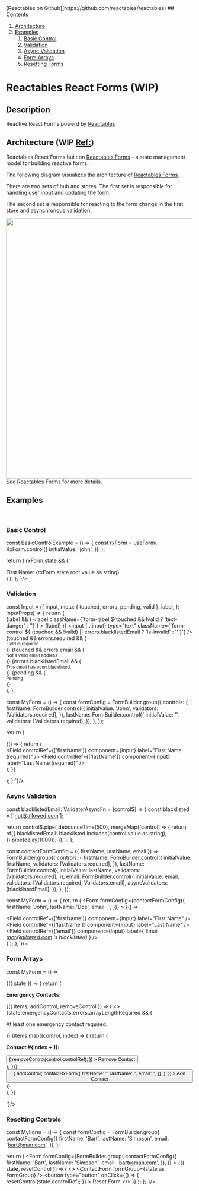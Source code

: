 
<Meta of={FormStories} />

<div style={{
  position: 'fixed',
  top: 0,
  right: 0,
  height: '100vh',
  zIndex: 10,
  padding: 16,
  background: 'white',
  borderLeft: '1px solid black'}}>
  [Reactables on Github](https://github.com/reactables/reactables)
  ## Contents

  1. [Architecture](#architecture)
  1. [Examples](#examples)
      1. [Basic Control](#basic-control)
      1. [Validation](#validation)
      1. [Async Validation](#async-validation)
      1. [Form Arrays](#form-arrays)
      1. [Resetting Forms](#resetting-forms)
</div>
<div className="container">

# Reactables React Forms (WIP)

## Description

Reactive React Forms powerd by [Reactables](https://github.com/reactables/reactables)

## Architecture (WIP [Ref:](https://github.com/reactables/reactables/issues/8)) <a name="architecture"></a>

Reactables React Forms built on [Reactables Forms](https://github.com/reactables/reactables/tree/main/packages/forms) - a state management model for building reactive forms.

The following diagram visualizes the architecture of [Reactables Forms](https://github.com/reactables/reactables/tree/main/packages/forms).

There are two sets of hub and stores. The first set is responsible for handling user input and updating the form.

The second set is responsible for reacting to the form change in the first store and asynchronous validation.

<a href="https://raw.githubusercontent.com/reactables/reactables/main/documentation/Slide10ReactablesForms.jpg" target="_blank"><img src="https://raw.githubusercontent.com/reactables/reactables/main/documentation/Slide10ReactablesForms.jpg" width="700" />
</a>
See [Reactables Forms](https://github.com/reactables/reactables/tree/main/packages/forms) for more details.

## Examples <a name="examples"></a>
<br/>

### Basic Control <a name="basic-control"></a>
<Story of={FormStories.BasicControl} />
<Source of={FormStories.BasicControl} language="tsx" code={`

const BasicControlExample = () => {
  const rxForm = useForm(
    RxForm.control({
      initialValue: 'john',
    }),
  );

  return (
    rxForm.state && (
      <Form rxForm={rxForm}>
        <Field component={Input} />
        <div>
          First Name: <span>{rxForm.state.root.value as string}</span>
        </div>
      </Form>
    )
  );
};`}/>

### Validation <a name="validation"></a>
<Story of={FormStories.Validation} />
<Source of={FormStories.Validation} language="tsx" code={`

const Input = ({
  input,
  meta: { touched, errors, pending, valid },
  label,
}: InputProps) => {
  return (
    <div className="mb-3">
      {label && (
        <label
          className={\`form-label \${touched && !valid ? 'text-danger' : ''}\`}
        >
          {label}
        </label>
      )}
      <input
        {...input}
        type="text"
        className={\`form-control \${
          (touched && !valid) || errors.blacklistedEmail ? 'is-invalid' : ''
        }\`}
      />
      {touched && errors.required && (
        <div>
          <small className="text-danger">Field is required</small>
        </div>
      )}
      {touched && errors.email && (
        <div>
          <small className="text-danger">Not a valid email address</small>
        </div>
      )}
      {errors.blacklistedEmail && (
        <div>
          <small className="text-danger">
            This email has been blacklisted.
          </small>
        </div>
      )}
      {pending && (
        <div>
          <small className="text-warning">Pending</small>
        </div>
      )}
    </div>
  );
};

const MyForm = () => {
  const formConfig = FormBuilder.group({
    controls: {
      firstName: FormBuilder.control({
        initialValue: 'John',
        validators: [Validators.required],
      }),
      lastName: FormBuilder.control({
        initialValue: '',
        validators: [Validators.required],
      }),
    },
  });

  return (
    <Form
      formConfig={formConfig}
    >
      {() => {
        return (
          <div className="form-group">
            <Field
              controlRef={['firstName']}
              component={Input}
              label="First Name (required)"
            />
            <Field
              controlRef={['lastName']}
              component={Input}
              label="Last Name (required)"
            />
          </div>
        );
      }}
    </Form>
  );
};`}/>

### Async Validation <a name="async-validation"></a>
<Story of={FormStories.AsyncValidation} />
<Source of={FormStories.AsyncValidation} language="tsx" code={`

const blacklistedEmail: ValidatorAsyncFn = (control$) => {
  const blacklisted = ['not@allowed.com'];

  return control$.pipe(
    debounceTime(500),
    mergeMap((control) => {
      return of({
        blacklistedEmail: blacklisted.includes(control.value as string),
      }).pipe(delay(1000));
    }),
  );
};

const contactFormConfig = ({ firstName, lastName, email }) =>
  FormBuilder.group({
    controls: {
      firstName: FormBuilder.control({
        initialValue: firstName,
        validators: [Validators.required],
      }),
      lastName: FormBuilder.control({
        initialValue: lastName,
        validators: [Validators.required],
      }),
      email: FormBuilder.control({
        initialValue: email,
        validators: [Validators.required, Validators.email],
        asyncValidators: [blacklistedEmail],
      }),
    },
  });

const MyForm = () => {
  return (
    <Form
      formConfig={contactFormConfig({
        firstName: 'John',
        lastName: 'Doe',
        email: '',
      })}
    >
      {() => 
        <div className="form-group">
          <Field
            controlRef={['firstName']}
            component={Input}
            label="First Name"
          />
          <Field
            controlRef={['lastName']}
            component={Input}
            label="Last Name"
          />
          <Field
            controlRef={['email']}
            component={Input}
            label={
              <span>
                Email <i>(not@allowed.com is blacklisted)</i>
              </span>
            }
          />
        </div>
      }
    </Form>
  );
};`}/>

### Form Arrays <a name="form-arrays"></a>
<Story of={FormStories.FormArrays} />
<Source of={FormStories.FormArrays} language="tsx" code={`

const MyForm = () => 
  <Form
    formConfig={RxForm.group({
      controls: {
        emergencyContacts: RxForm.array({
          validators: [arrayLengthRequired],
          controls: [
            {
              firstName: 'Homer',
              lastName: 'Simpson',
              email: 'homer@homer.com',
            },
          ].map(contactRxForm),
        }),
      },
    })}
  >
    {({ state }) => {
      return (
        <div className="form-group">
          <p>
            <b>Emergency Contacts:</b>
          </p>
          <FormArray name="emergencyContacts">
            {({ items, addControl, removeControl }) => (
              <>
                {state.emergencyContacts.errors.arrayLengthRequired && (
                  <p className="text-danger">At least one emergency contact required.</p>
                )}
                {items.map((control, index) => {
                  return (
                    <div key={control.controlRef.join(',')}>
                      <p>
                        <b>Contact #{index + 1}:</b>
                      </p>
                      <div className="d-flex align-items-center">
                        <ContactForm name={\`emergencyContacts.\${index}\`} />
                        <button
                          className="ml-5"
                          type="button"
                          onClick={() => {
                            removeControl(control.controlRef);
                          }}
                        >
                          Remove Contact
                        </button>
                      </div>
                    </div>
                  );
                })}
                <button
                  type="button"
                  onClick={() => {
                    addControl(
                      contactRxForm({
                        firstName: '',
                        lastName: '',
                        email: '',
                      }),
                    );
                  }}
                >
                  Add Contact
                </button>
              </>
            )}
          </FormArray>
        </div>
      );
    }}
  </Form>
`}/>

### Resetting Controls <a name="resetting-forms"></a>
<Story of={FormStories.ResetForm} />
<Source of={FormStories.ResetForm} language="tsx" code={`

const MyForm = () => {
  const formConfig = FormBuilder.group(
    contactFormConfig({
      firstName: 'Bart',
      lastName: 'Simpson',
      email: 'bart@man.com',
    }),
  );

  return (
    <Form
      formConfig={FormBuilder.group(
        contactFormConfig({
          firstName: 'Bart',
          lastName: 'Simpson',
          email: 'bart@man.com',
        }),
      )}
    >
      {({ state, resetControl }) => (
        <>
          <ContactForm formGroup={state as FormGroup<Contact>} />
          <button
            type="button"
            onClick={() => {
              resetControl(state.controlRef);
            }}
          >
            Reset Form
          </button>
        </>
      )}
    </Form>
  );
};`}/>

</div>